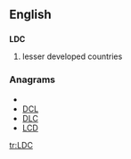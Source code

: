 ==English==

==={{initialism}}===
'''LDC'''

# lesser developed countries

===Anagrams===
* {{alphagram|[[CDL#English|CDL]]}} 
* [[DCL#English|DCL]]
* [[DLC#English|DLC]]
* [[LCD#English|LCD]]


[[tr:LDC]]